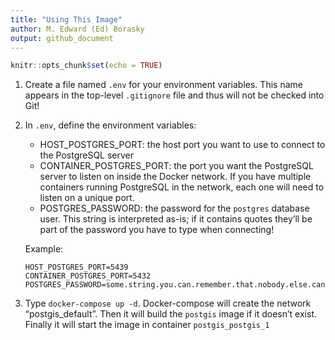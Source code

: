 ```yaml
---
title: "Using This Image"
author: M. Edward (Ed) Borasky
output: github_document
---
```


```r
knitr::opts_chunk$set(echo = TRUE)
```
1. Create a file named `.env` for your environment variables. This name appears in the top-level `.gitignore` file and thus will not be checked into Git!
2. In `.env`, define the environment variables:

    * HOST_POSTGRES_PORT: the host port you want to use to connect to the PostgreSQL server
    * CONTAINER_POSTGRES_PORT: the port you want the PostgreSQL server to listen on inside the Docker network. If you have multiple containers running PostgreSQL in the network, each one will need to listen on a unique port.
    * POSTGRES_PASSWORD: the password for the `postgres` database user. This string is interpreted as-is; if it contains quotes they'll be part of the password you have to type when connecting!
    
    Example:
    
    ```
    HOST_POSTGRES_PORT=5439
    CONTAINER_POSTGRES_PORT=5432
    POSTGRES_PASSWORD=some.string.you.can.remember.that.nobody.else.can.guess
    ```
3. Type `docker-compose up -d`. Docker-compose will create the network "postgis_default". Then it will build the `postgis` image if it doesn't exist. Finally it will start the image in container `postgis_postgis_1`
